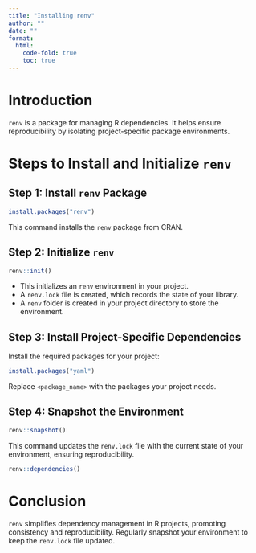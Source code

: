 ```yaml
---
title: "Installing renv"
author: ""
date: ""
format:
  html:
    code-fold: true
    toc: true
---
```


# Introduction

`renv` is a package for managing R dependencies. It helps ensure reproducibility by isolating project-specific package environments.

# Steps to Install and Initialize `renv`

## Step 1: Install `renv` Package

```r
install.packages("renv")
```

This command installs the `renv` package from CRAN.

## Step 2: Initialize `renv`

```r
renv::init()
```

-   This initializes an `renv` environment in your project.
-   A `renv.lock` file is created, which records the state of your library.
-   A `renv` folder is created in your project directory to store the environment.

## Step 3: Install Project-Specific Dependencies

Install the required packages for your project:

```r
install.packages("yaml")
```

Replace `<package_name>` with the packages your project needs.

## Step 4: Snapshot the Environment

```r
renv::snapshot()
```

This command updates the `renv.lock` file with the current state of your environment, ensuring reproducibility.

```r
renv::dependencies()
```

# Conclusion

`renv` simplifies dependency management in R projects, promoting consistency and reproducibility. Regularly snapshot your environment to keep the `renv.lock` file updated.
